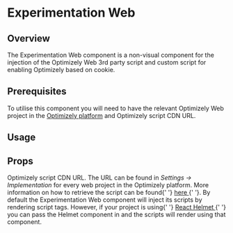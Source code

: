 

# Experimentation Web

## Overview

The Experimentation Web component is a non-visual component for the injection of the Optimizely Web 3rd party script and custom script for enabling Optimizely based on cookie.

## Prerequisites

To utilise this component you will need to have the relevant Optimizely Web project in the
[Optimizely platform](https://app.optimizely.com/)
and Optimizely script CDN URL.

## Usage

<CodeFromFile path="examples/experimentation-web.tsx" />

## Props

<LegacyBlock marginTop="sizing040">
  <Prop required name="optimizelyCdn" type="string" required>
    Optimizely script CDN URL.
    The URL can be found in <i>Settings -> Implementation</i> for every web project in the Optimizely platform.
    More information on how to retrieve the script can be found{' '}
    <a href="https://documentation.sourcepoint.com/web-implementation/sourcepoint-set-up-and-configuration-v2">
      here
    </a>{' '}.
  </Prop>
  <Prop name="reactHelmet" type="react-helmet Helmet Component">
    By default the Experimentation Web component will inject its scripts by rendering script
    tags. However, if your project is using{' '}
    <a href="https://www.npmjs.com/package/react-helmet" target="_blank">
      React Helmet
    </a>{' '}
    you can pass the Helmet component in and the scripts will render
    using that component.
  </Prop>
</LegacyBlock>
